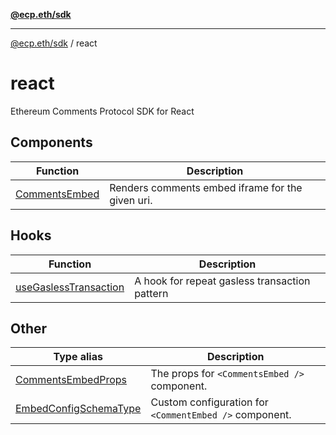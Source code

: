[**@ecp.eth/sdk**](/sdk-reference/index.mdx)

***

[@ecp.eth/sdk](/sdk-reference/index.mdx) / react

# react

Ethereum Comments Protocol SDK for React

## Components

| Function | Description |
| ------ | ------ |
| [CommentsEmbed](/sdk-reference/react/functions/CommentsEmbed.mdx) | Renders comments embed iframe for the given uri. |

## Hooks

| Function | Description |
| ------ | ------ |
| [useGaslessTransaction](/sdk-reference/react/functions/useGaslessTransaction.mdx) | A hook for repeat gasless transaction pattern |

## Other

| Type alias | Description |
| ------ | ------ |
| [CommentsEmbedProps](/sdk-reference/react/type-aliases/CommentsEmbedProps.mdx) | The props for `<CommentsEmbed />` component. |
| [EmbedConfigSchemaType](/sdk-reference/react/type-aliases/EmbedConfigSchemaType.mdx) | Custom configuration for `<CommentEmbed />` component. |

